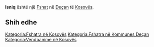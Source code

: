 {{Fshat në Kosovës
 | Emri                = Isniq
| sqi_D_name = Isniq
| sqi_D_FULL_NAME_RO = Isniq
| sqi_D_FULL_NAME_ND_RO = Isniq
| sqi_D_SORT_NAME_RG = ISNIQ
| sqi_D_FULL_NAME_RG = Isniq
| sqi_D_FULL_NAME_ND_RG = Isniq
| sqi_V_name = Isniqi
| sqi_V_FULL_NAME_RO = Isniqi Istiniq Rrezari Isniki Isnic
| sqi_V_FULL_NAME_ND_RO = Isniqi Istiniq Rrezari Isniki Isnic
| sqi_V_SORT_NAME_RG = ISNIQI ISTINIQ RREZARI ISNIKI ISNIC
| sqi_V_FULL_NAME_RG = Isniqi Istiniq Rrezari Isniki Isnic
| sqi_V_FULL_NAME_ND_RG = Isniqi Istiniq Rrezari Isniki Isnic
| srp_N_name = Istinić
| srp_N_FULL_NAME_RO = Istinić
| srp_N_FULL_NAME_ND_RO = Istinic
| srp_N_SORT_NAME_RG = ISTINIC
| srp_N_FULL_NAME_RG = Istinić
| srp_N_FULL_NAME_ND_RG = Istinic
| srp_NS_name = Истинић
| srp_NS_FULL_NAME_RO = Истинић
| srp_NS_FULL_NAME_ND_RO = Истинић
| srp_NS_SORT_NAME_RG = ИСТИНИЋ
| srp_NS_FULL_NAME_RG = Истинић
| srp_NS_FULL_NAME_ND_RG = Истинић
| srp_V_name = Isnić
| srp_V_FULL_NAME_RO = Isnić Istinic
| srp_V_FULL_NAME_ND_RO = Isnic Istinic
| srp_V_SORT_NAME_RG = ISNIC ISTINIC
| srp_V_FULL_NAME_RG = Isnić Istinic
| srp_V_FULL_NAME_ND_RG = Isnic Istinic
| srp_VS_name = Иснић
| srp_VS_FULL_NAME_RO = Иснић
| srp_VS_FULL_NAME_ND_RO = Иснић
| srp_VS_SORT_NAME_RG = ИСНИЋ
| srp_VS_FULL_NAME_RG = Иснић
| srp_VS_FULL_NAME_ND_RG = Иснић
| std_V_name = Isnik
| std_V_FULL_NAME_RO = Isnik
| std_V_FULL_NAME_ND_RO = Isnik
| std_V_SORT_NAME_RG = ISNIK
| std_V_FULL_NAME_RG = Isnik
| std_V_FULL_NAME_ND_RG = Isnik

 | Emri (Rasa dhanore) = 
 | Figura              = 
 | Shteti              = Kosovo
 | Komuna              = Deçan
 | Kodi postar         = 
 | Sipërfaqja          = 

 | Popullsia           = 

 | Regj. i popullsisë  = 
 | Dend. e popullsisë  = 
 | Faqja zyrtare       = 
 <!--- Koordinatat ----> 
 | Gjerësia            = 42.5575
 | Gjatësia            = 20.302778
 | Lartësia            = 
}}
'''Isniq''' është një [[Fshat]] në [[Deçan]] të [[Kosovës]].

<!-- == Gjeografia == -->
<!-- == Historia == -->
<!-- == Demografia == -->
== Shih edhe ==
{{Komuna Deçan}}
{{Kosovo-Administrata-Cung}}

[[Kategoria:Fshatra në Kosovës]]
[[Kategoria:Fshatra në Kommunes Deçan]]
[[Kategoria:Vendbanime në Kosovës]]
